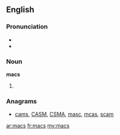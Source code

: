 ==English==

===Pronunciation===
* {{IPA|/mæks/}}
* {{homophones|macks|max|lang=en}}

===Noun===
'''macs'''

# {{plural of|mac}}

===Anagrams===
* [[cams#English|cams]], [[CASM#English|CASM]], [[CSMA#English|CSMA]], [[masc#English|masc]], [[mcas#English|mcas]], [[scam#English|scam]]

[[ar:macs]]
[[fr:macs]]
[[my:macs]]
